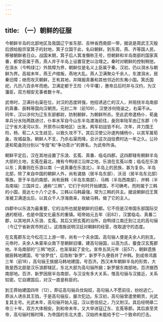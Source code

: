 ```yaml
---
---
---
```

title: （一）朝鲜的征服
---



今朝鲜半岛的北部地区及我国辽宁省东部、吉林省西南部一带，据说是周武王灭殷后颁给殷宗室箕子的封地，箕子立国于此，名曰朝鲜。到东周，燕、齐等国人民，移殖朝鲜者日众。战国末期，箕子后人箕准僭称王号，但朝鲜和半岛南部的国家真番，都曾臣属于燕，燕人并于半岛上设置官吏以治理之。秦时对朝鲜的控制稍弛，在浿水（今鸭绿江）外筑障为界，朝鲜仅是名义上臣属于秦。汉初，仍以浿水与朝鲜为界。高祖末年，燕王卢绾叛，燕地大乱。燕人卫满聚众千余人，东渡浿水，居秦旧障；继而攻灭朝鲜，王有其地，并降服真番和其他邻近的东夷小国。箕氏国祀，凡历八百余年而绝。卫满定都于王险（今平壤），惠帝吕后时并与汉约，为汉藩臣，双方相安无事者数十年。

武帝时，卫满孙右渠在位，对汉的态度转强，他招诱逃亡的汉人，并阻挠半岛南部的真番、辰韩等国向汉朝贡。元封二年（前109），汉使涉何晓谕之，右渠不从。同年，汉以涉何为辽东东部都尉，防制朝鲜，为朝鲜所杀。至此武帝遣杨仆、荀彘率兵分水陆两路进讨，仆率水军自今山东半岛渡海前往，彘则率陆军由辽东郡（今辽宁省大凌河以东、开原市以南地区）出发。两军初战皆不利，次年，并力围王险，杨、荀二人又生歧见，以致久攻不下。其后汉使公孙遂拘捕杨仆，以其军属荀彘，攻城益急。朝鲜人不支，乃杀右渠而降，总计这次战役费时达一年之久。公孙遂和荀彘则分别以“专擅”和“争功乖计”的罪名，为武帝所诛。

朝鲜平定后，汉在其地设置了乐浪、玄菟、真番、临屯四郡。这四郡辖有朝鲜半岛大部的土地，玄菟在最北，掩有今鸭绿江沿岸之地，乐浪在玄菟以南；临屯在乐浪以东；真番则在乐浪以南（一说真番在乐浪北）。半岛上的民族，甚为复杂。半岛北部，除了来自中国的朝鲜人外，尚有濊貉（居半岛东部）、沃沮（居半岛东北部）等族。至于半岛的南部，尚有辰韩（半岛东南部）、马韩（半岛西南部）、弁韩（半岛南端）三国并立，通称“三韩”，它们于何时开始建国，不可确考。而附属于三韩的小国，竟达七十八个之多。三韩以马韩最强，常为三韩的共主。据说朝鲜旧王箕准被卫满逐出后，以其众千人浮海南来，攻破马韩，做了它的主人。

四郡中以乐浪为最重要，它的治所也就是朝鲜的旧都。它不但是汉帝国东部国际交通的枢纽，也是中国文化最东的重镇。昭帝始元五年（前82），汉罢临屯、真番二郡，以其地并入乐浪、玄菟。其后又把玄菟的治所，自鸭绿江南迁到江北的高句骊（今辽宁省新宾市附近）。这措施说明汉廷对朝鲜的经营，改取退守的态度。

在玄菟郡东北今松花江上游一带，尚有一个夫余国，高句骊人便是夫余人的别支。元帝时，夫余人朱蒙率众南下至朝鲜旧壤，建高句骊国，以高为氏，蚕食汉玄菟郡地。半岛南部的“三韩”地区，也渐渐起了变化。宣帝五凤元年（前57），朝鲜遗族据辰韩地建国，号“徐罗伐”，后改称“新罗”，新罗不久便吞并了弁韩。到成帝鸿嘉三年（前18），高句骊王族据马韩地建国，号百济。西汉末年朝鲜半岛的形势，大致是西北部是汉乐浪郡辖区，东北大部为高句骊所据；新罗据东南部地，百济据西南部地。百济、新罗因居半岛南部，与汉没有多大关系，惟高句骊与汉接近，关系较密。它自建国后，对汉一直是称臣的。

到王莽始建国四年（12），莽征高句骊兵伐匈奴，高句骊人不愿前往，纷纷逃亡。莽派人诱杀其王驺，于是高句骊反，屡次犯边。东汉初，高句骊曾遣使朝贡，光武复其主号。光武末年，高句骊开始入寇，汉以恩信招之，乃又附汉。其后经明章二帝三十年，双方大体相安。到和帝末年，又大举进寇辽东、玄菟等郡。其后直至灵帝，高句骊时叛时降，为帝国的东北大患，汉始终未能给予它一个致命的打击。